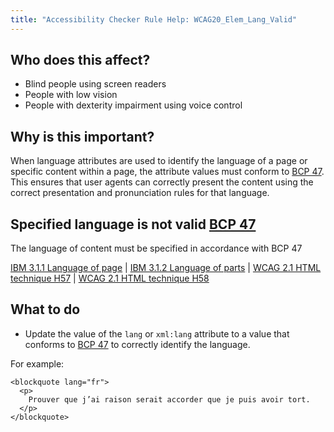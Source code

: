 ```yaml
---
title: "Accessibility Checker Rule Help: WCAG20_Elem_Lang_Valid"
---
```


<div className="toolHelp">
<Row>
<Column colLg={5} colMd={3} colSm={4} className="toolLeft">

## Who does this affect?

* Blind people using screen readers
* People with low vision
* People with dexterity impairment using voice control

## Why is this important?

When language attributes are used to identify the language of a page or specific content within a page, the attribute values must conform to [BCP 47](http://www.rfc-editor.org/rfc/bcp/bcp47.txt). This ensures that user agents can correctly present the content using the correct presentation and pronunciation rules for that language.

</Column>
<Column colLg={11} colMd={5} colSm={4} className="toolMain">

<div id="locLevel"></div>

## Specified language is not valid [BCP 47](http://www.rfc-editor.org/rfc/bcp/bcp47.txt)
The language of content must be specified in accordance with BCP 47

[IBM 3.1.1 Language of page](https://www.ibm.com/able/guidelines/ci162/language_of_page.html) | [IBM 3.1.2 Language of parts](https://www.ibm.com/able/guidelines/ci162/language_of_parts.html) | [WCAG 2.1 HTML technique H57](https://www.w3.org/WAI/WCAG21/Techniques/html/H5700) | [WCAG 2.1 HTML technique H58](https://www.w3.org/WAI/WCAG21/Techniques/html/H58)

<div id="locSnippet"></div>

## What to do

* Update the value of the `lang` or `xml:lang` attribute to a value that conforms to [BCP 47](http://www.rfc-editor.org/rfc/bcp/bcp47.txt) to correctly identify the language.

For example:

```
<blockquote lang="fr">
  <p>
    Prouver que j’ai raison serait accorder que je puis avoir tort.
  </p>
</blockquote>
```

</Column>
</Row>
</div>
